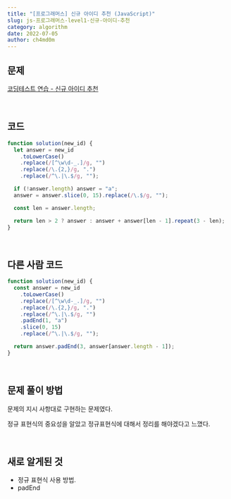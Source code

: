 ```yaml
---
title: "[프로그래머스] 신규 아이디 추천 (JavaScript)"
slug: js-프로그래머스-level1-신규-아이디-추천
category: algorithm
date: 2022-07-05
author: ch4md0m
---
```


## 문제

[코딩테스트 연습 - 신규 아이디 추천](https://school.programmers.co.kr/learn/courses/30/lessons/72410)

<br />

## 코드

```jsx
function solution(new_id) {
  let answer = new_id
    .toLowerCase()
    .replace(/[^\w\d-_.]/g, "")
    .replace(/\.{2,}/g, ".")
    .replace(/^\.|\.$/g, "");

  if (!answer.length) answer = "a";
  answer = answer.slice(0, 15).replace(/\.$/g, "");

  const len = answer.length;

  return len > 2 ? answer : answer + answer[len - 1].repeat(3 - len);
}
```

<br />

## 다른 사람 코드

```jsx
function solution(new_id) {
  const answer = new_id
    .toLowerCase()
    .replace(/[^\w\d-_.]/g, "")
    .replace(/\.{2,}/g, ".")
    .replace(/^\.|\.$/g, "")
    .padEnd(1, "a")
    .slice(0, 15)
    .replace(/^\.|\.$/g, "");

  return answer.padEnd(3, answer[answer.length - 1]);
}
```

<br />

## 문제 풀이 방법

문제의 지시 사항대로 구현하는 문제였다.

정규 표현식의 중요성을 알았고 정규표현식에 대해서 정리를 해야겠다고 느꼈다.

<br />

## 새로 알게된 것

- 정규 표현식 사용 방법.
- padEnd
